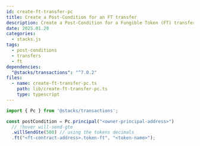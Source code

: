 ```yaml
---
id: create-ft-transfer-pc
title: Create a Post-Condition for an FT transfer
description: Create a Post-Condition for a Fungible Token (FT) transfer using the `Pc` helper class.
date: 2025.01.20
categories:
  - stacks.js
tags:
  - post-conditions
  - transfers
  - ft
dependencies:
  "@stacks/transactions": "^7.0.2"
files:
  - name: create-ft-transfer-pc.ts
    path: lib/create-ft-transfer-pc.ts
    type: typescript
---
```


```typescript
import { Pc } from '@stacks/transactions';

const postCondition = Pc.principal("<owner-principal-address>")
  // !hover will-send-gte
  .willSendGte(500) // using the tokens decimals
  .ft("<ft-contract-address>.token-ft", "<token-name>");
```